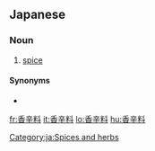 ==Japanese==
{{ja-kanjitab|香|辛|料}}

===Noun===
{{ja-noun|こうしんりょう}}

# [[spice]]

====Synonyms====
* {{ja-r|スパイス}}

[[Category:ja:Spices and herbs]]

[[fr:香辛料]]
[[it:香辛料]]
[[lo:香辛料]]
[[hu:香辛料]]
